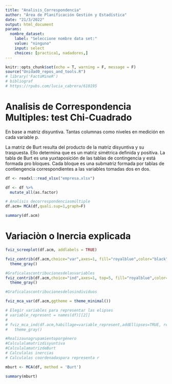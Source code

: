 ```yaml
---
title: "Analisis_Correspondencia"
author: "Área de Planificación Gestión y Estadística"
date: "21/3/2022"
output: html_document
params:
  nombre_dataset:
    label: "Seleccione nombre data set:"
    value: "ninguno"
    input: select
    choices: [practica1, nadadores,]
---
```

```r
knitr::opts_chunk$set(echo = T, warning = F, message = F)
source("Unidad0_repos_and_tools.R")
# library('FactoMineR')
# bibliograf
# https://rpubs.com/lucia_cabrera/610195

```

# Analisis de Correspondencia Multiples: test Chi-Cuadrado

En base a matriz disyuntiva. Tantas columnas como niveles en medición en cada variable p.

La matriz de Burt resulta del producto de la matriz disyuntiva y su traspuesta. Ello determina que es un matriz simétrica definida y positiva. La tabla de Burt es una yuxtaposición de las tablas de contingencia y está formada pro bloques. Cada bloque es una submatriz formada por tablas de contiengencia correspondientes a las variables tomadas dos en dos.    

```r
df <- readxl::read_xlsx("empresa.xlsx")
```

```r
df <- df %>% 
  mutate_all(as.factor)

# Analisis decorrespondenciasmúltiple
df.acm= MCA(df,quali.sup=1,graph=F)
```

```r
summary(df.acm)
```

# Variaciòn o Inercia explicada



```r
fviz_screeplot(df.acm, addlabels = TRUE)
```

```r
fviz_contrib(df.acm,choice="var",axes=1, fill="royalblue",color="black") +
  theme_gray()
```


```r
#Graficalascontribucionesdelasvariables
fviz_contrib(df.acm,choice="ind",axes=1, top=5, fill="royalblue",color="black")+
  theme_gray()

#Graficalascontribucionesdelosindividuos
```

```r
fviz_mca_var(df.acm,ggtheme = theme_minimal()) 
```



```r
# Elegir variables para representar las elipses
# variable_represent = names(df)[[2]]
# 
# fviz_mca_ind(df.acm,habillage=variable_represent,addEllipses=TRUE, repel=TRUE) +
#   theme_gray() 

#Realizaunagrupamientoporgénero
#Calculalamatrizdisyuntiva
#CalculalamatrizdeBurt
# Calculalas inercias
# Calculalas coordenadaspara representa r
```

```r
mburt <- MCA(df, method = 'Burt')
```


```r
summary(mburt)
```


